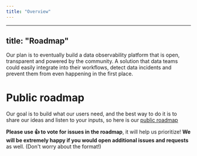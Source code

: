 ```yaml
---
title: "Overview"
---
```


---
title: "Roadmap"
---

Our plan is to eventually build a data observability platform that is open, transparent and powered by the community. A solution that data teams could easily integrate into their workflows, detect data incidents and prevent them from even happening in the first place.

# Public roadmap

Our goal is to build what our users need, and the best way to do it is to share our ideas and listen to your inputs, so here is our [public roadmap](https://github.com/elementary-data/elementary/projects/1)

**Please use 👍 to vote for issues in the roadmap**, it will help us prioritize!
**We will be extremely happy if you would open additional issues and requests** as well. (Don't worry about the format!)
